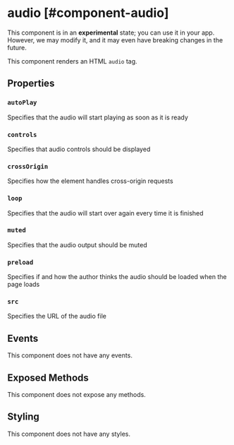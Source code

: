 
# audio [#component-audio]

<Callout type="warning" emoji="📔">This component is in an **experimental** state; you can use it in your app. However, we may modify it, and it may even have breaking changes in the future.</Callout>

This component renders an HTML `audio` tag.



## Properties

### `autoPlay`

Specifies that the audio will start playing as soon as it is ready

### `controls`

Specifies that audio controls should be displayed

### `crossOrigin`

Specifies how the element handles cross-origin requests

### `loop`

Specifies that the audio will start over again every time it is finished

### `muted`

Specifies that the audio output should be muted

### `preload`

Specifies if and how the author thinks the audio should be loaded when the page loads

### `src`

Specifies the URL of the audio file

## Events

This component does not have any events.

## Exposed Methods

This component does not expose any methods.

## Styling

This component does not have any styles.
